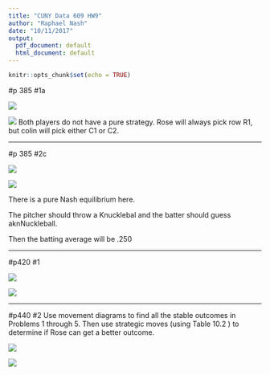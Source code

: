 ```yaml
---
title: "CUNY Data 609 HW9"
author: "Raphael Nash"
date: "10/11/2017"
output:
  pdf_document: default
  html_document: default
---
```


```r
knitr::opts_chunk$set(echo = TRUE)
```

#p 385 #1a

![](385_1a.png)

![](385_2a1.jpg)
Both players do not have a pure strategy.   Rose will always pick row R1, but colin will pick either C1 or C2.  

<hr>
#p 385 #2c

![](385_2c.png)

![](385_2c1.jpg)

There is a pure Nash equilibrium here.  

The pitcher should throw a Knucklebal and the batter should guess aknNuckleball. 

Then the batting average will be .250
<hr>

#p420 #1

![](420_a.png)


![](420_a1.jpg)

<hr>

#p440 #2
Use movement diagrams to find all the stable outcomes in Problems 1 through 5. Then use strategic moves (using Table 10.2 ) to determine if Rose can get a better outcome.


![](440_2.png)


![](440_21.png)



